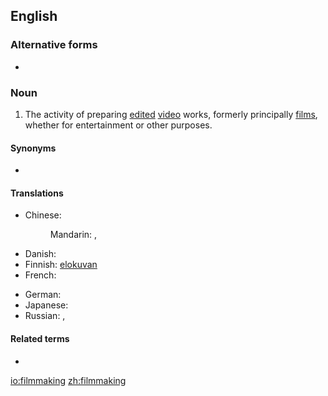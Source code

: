 {{also|film making}}
==English==

===Alternative forms===
* {{l|en|film making}}

===Noun===
{{en-noun|-|s}}

# The activity of preparing [[edited]] [[video]] works, formerly principally [[films]], whether for entertainment or other purposes.

====Synonyms====
* {{l|en|moviemaking}}

====Translations====
{{trans-top|the production of movies}}
* Chinese:
*: Mandarin: {{t+|cmn|電影製作|sc=Hani}}, {{t|cmn|电影制作|tr=diànyǐng zhìzuò|sc=Hani}}
* Danish: {{t|da|filmproduktion|c}}
* Finnish: [[elokuva|elokuvan]] {{t+|fi|tekeminen}}
* French: {{t+|fr|réalisation|f}} {{qualifier|cinématographique}}
{{trans-mid}}
* German: {{t|de|Filmemachen|n}}
* Japanese: {{t|ja|映画制作|tr=えいがせいさく, eiga seisaku|sc=Jpan}}
* Russian: {{t+|ru|кинопроизво́дство|n}}, {{t+|ru|кино́|n}} {{qualifier|cinema}}
{{trans-bottom}}

====Related terms====
* {{l|en|filmmaker}}

[[io:filmmaking]]
[[zh:filmmaking]]
